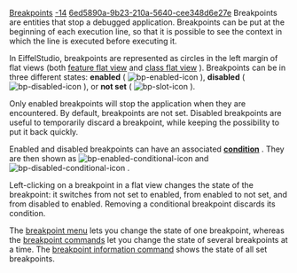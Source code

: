 [[Property:title|Breakpoints]]
[[Property:weight|-14]]
[[Property:uuid|6ed5890a-9b23-210a-5640-cee348d6e27e]]
Breakpoints are entities that stop a debugged application. Breakpoints can be put at the beginning of each execution line, so that it is possible to see the context in which the line is executed before executing it.

In EiffelStudio, breakpoints are represented as circles in the left margin of flat views (both [[Feature formatters: Flat view|feature flat view]]  and [[Class formatters: Flat view|class flat view]] ). 
Breakpoints can be in three different states: '''enabled''' (  [[Image:bp-enabled-icon]]  ), '''disabled''' (  [[Image:bp-disabled-icon]]  ), or '''not set''' (  [[Image:bp-slot-icon]]  ). 

Only enabled breakpoints will stop the application when they are encountered. By default, breakpoints are not set. 
Disabled breakpoints are useful to temporarily discard a breakpoint, while keeping the possibility to put it back quickly. 

Enabled and disabled breakpoints can have an associated '''[[Breakpoint menu|condition]]''' . They are then shown as  [[Image:bp-enabled-conditional-icon]]  and  [[Image:bp-disabled-conditional-icon]] . 

Left-clicking on a breakpoint in a flat view changes the state of the breakpoint: it switches from not set to enabled, from enabled to not set, and from disabled to enabled. Removing a conditional breakpoint discards its condition.

The [[Breakpoint editing|breakpoint menu]]  lets you change the state of one breakpoint, whereas the [[Breakpoint commands|breakpoint commands]]  let you change the state of several breakpoints at a time. The [[Breakpoint information command|breakpoint information command]]  shows the state of all set breakpoints. 

{{note|You can toggle the status of a breakpoint easily using shortcuts<br/> - '''F9''': toggle between enabled/not-set. <br/> - '''Shift+F9''': toggle between enabled/disabled.<br/> - '''Ctrl+F9''': open the breakpoint dialog for [[Breakpoint editing|editing]]. }}

{{note|Breakpoints cannot be set in all features. In particular, breakpoints cannot be set in external features or attributes. <br/>
However, breakpoints can now be set in assertions (require and ensure). }}

{{tip|Breakpoints can be set on-the-fly while the application is running. }}
 

{{tip|You can relocate a breakpoint by '''Ctrl+RightClick''' on a breakpoint [[Image:bp-enabled-conditional-icon]] and '''Ctrl+RightClick''' on an empty breakpoint location  [[Image:bp-slot-icon]] }}




